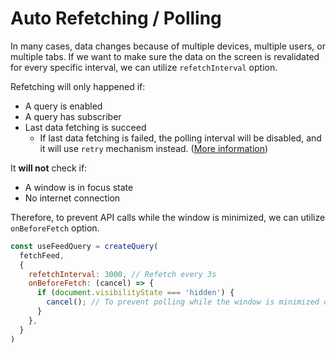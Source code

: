 # Auto Refetching / Polling

In many cases, data changes because of multiple devices, multiple users, or multiple tabs.
If we want to make sure the data on the screen is revalidated for every specific interval, we can utilize `refetchInterval` option.

Refetching will only happened if:

- A query is enabled
- A query has subscriber
- Last data fetching is succeed
  - If last data fetching is failed, the polling interval will be disabled, and it will use `retry` mechanism instead. ([More information](/docs/query/error-retries))

It **will not** check if:

- A window is in focus state
- No internet connection

Therefore, to prevent API calls while the window is minimized, we can utilize `onBeforeFetch` option.

```jsx
const useFeedQuery = createQuery(
  fetchFeed,
  {
    refetchInterval: 3000, // Refetch every 3s
    onBeforeFetch: (cancel) => {
      if (document.visibilityState === 'hidden') {
        cancel(); // To prevent polling while the window is minimized or unfocused
      }
    },
  }
)
```
